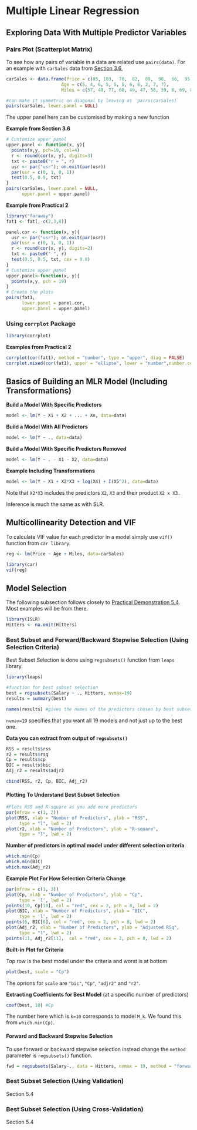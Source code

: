 # Multiple Linear Regression

## Exploring Data With Multiple Predictor Variables

### Pairs Plot (Scatterplot Matrix)
To see how any pairs of variable in a data are related use `pairs(data)`. For an example with `carSales` data from [Section 3.6](https://bookdown.org/hailiangdu80/Machine_Learning_and_Neural_Networks/linear-regression.html#regression-in-r-1), 

```r
carSales <- data.frame(Price = c(85, 103,  70,  82,  89,  98,  66,  95, 169,  70,  48),
                     Age = c(5, 4, 6, 5, 5, 5, 6, 6, 2, 7, 7),
                     Miles = c(57, 40, 77, 60, 49, 47, 58, 39, 8, 69, 89))
```

```r
#can make it symmetric on diagonal by leaving as `pairs(carSales)`
pairs(carSales, lower.panel = NULL)
```

The upper panel here can be customised by making a new function

**Example from Section 3.6**

```r
# Customize upper panel
upper.panel <- function(x, y){
  points(x,y, pch=19, col=4)
  r <- round(cor(x, y), digits=3)
  txt <- paste0("r = ", r)
  usr <- par("usr"); on.exit(par(usr))
  par(usr = c(0, 1, 0, 1))
  text(0.5, 0.9, txt)
}
pairs(carSales, lower.panel = NULL, 
      upper.panel = upper.panel)
```

**Example from Practical 2**

```r
library("faraway")
fat1 <- fat[,-c(2,3,8)] 
```

```r
panel.cor <- function(x, y){
  usr <- par("usr"); on.exit(par(usr))
  par(usr = c(0, 1, 0, 1))
  r <- round(cor(x, y), digits=2)
  txt <- paste0(" ", r)
  text(0.5, 0.5, txt, cex = 0.8)
}
# Customize upper panel
upper.panel<-function(x, y){
  points(x,y, pch = 19)
}
# Create the plots
pairs(fat1, 
      lower.panel = panel.cor,
      upper.panel = upper.panel)
```

### Using `corrplot` Package
```r
library(corrplot)
```

**Examples from Practical 2**

```r
corrplot(cor(fat1), method = "number", type = "upper", diag = FALSE)
corrplot.mixed(cor(fat1), upper = "ellipse", lower = "number",number.cex = .7)
```

## Basics of Building an MLR Model (Including Transformations)

**Build a Model With Specific Predictors**

```r
model <- lm(Y ~ X1 + X2 + ... + Xn, data=data)
```

**Build a Model With All Predictors**

```r
model <- lm(Y ~ ., data=data)
```

**Build a Model With Specific Predictors Removed**

```r
model <- lm(Y ~ . - X1 - X2, data=data)
```

**Example Including Transformations**

```r
model <- lm(Y ~ X1 + X2*X3 + log(X4) + I(X5^2), data=data)
```

Note that `X2*X3` includes the predictors `X2`, `X3` and their product `X2 x X3.`

Inference is much the same as with SLR.


## Multicollinearity Detection and VIF

To calculate VIF value for each predictor in a model simply use `vif()` function from `car library`.

```r
reg <- lm(Price ~ Age + Miles, data=carSales)
```

```r
library(car)
vif(reg)
```

## Model Selection

The following subsection follows closely to [Practical Demonstration 5.4](https://bookdown.org/hailiangdu80/Machine_Learning_and_Neural_Networks/model-search-methods.html#prac-model-search-methods). Most examples will be from there.

```r
library(ISLR)
Hitters <- na.omit(Hitters)
```

### Best Subset and Forward/Backward Stepwise Selection (Using Selection Criteria)

Best Subset Selection is done using `regsubsets()` function from `leaps` library.

```r
library(leaps)
```

```r
#function for best subset selection
best = regsubsets(Salary ~ ., Hitters, nvmax=19)
results = summary(best)

names(results) #gives the names of the predictors chosen by best subset selection
```

`nvmax=19` specifies that you want all 19 models and not just up to the best one.

**Data you can extract from output of `regsubsets()`**

```r
RSS = results$rss
r2 = results$rsq
Cp = results$cp
BIC = results$bic
Adj_r2 = results$adjr2

cbind(RSS, r2, Cp, BIC, Adj_r2)
```

#### Plotting To Understand Best Subset Selection {-}

```r
#Plots RSS and R-square as you add more predictors
par(mfrow = c(1, 2))
plot(RSS, xlab = "Number of Predictors", ylab = "RSS", 
     type = "l", lwd = 2)
plot(r2, xlab = "Number of Predictors", ylab = "R-square", 
     type = "l", lwd = 2)
```

**Number of predictors in optimal model under different selection criteria**

```r
which.min(Cp)
which.min(BIC)
which.max(Adj_r2)
```

**Example Plot For How Selection Criteria Change**

```r
par(mfrow = c(1, 3))
plot(Cp, xlab = "Number of Predictors", ylab = "Cp", 
     type = 'l', lwd = 2)
points(10, Cp[10], col = "red", cex = 2, pch = 8, lwd = 2)
plot(BIC, xlab = "Number of Predictors", ylab = "BIC", 
     type = 'l', lwd = 2)
points(6, BIC[6], col = "red", cex = 2, pch = 8, lwd = 2)
plot(Adj_r2, xlab = "Number of Predictors", ylab = "Adjusted RSq", 
     type = "l", lwd = 2)
points(11, Adj_r2[11],  col = "red", cex = 2, pch = 8, lwd = 2)
```

**Built-in Plot for Criteria**

Top row is the best model under the criteria and worst is at bottom

```r
plot(best, scale = "Cp")
```

The oprions for `scale` are `"bic"`, `"Cp"`, `"adjr2"` and `"r2"`.

**Extracting Coefficients for Best Model** (at a specific number of predictors)

```r
coef(best, 10) #Cp
```

The number here which is `k=10` corresponds to model `M_k`. We found this from `which.min(Cp)`.

#### Forward and Backward Stepwise Selection {-}

To use forward or backward stepwise selection instead change the `method` parameter is `regsubsets()` function.

```r
fwd = regsubsets(Salary~., data = Hitters, nvmax = 19, method = "forward")
```

### Best Subset Selection (Using Validation)

Section 5.4

### Best Subset Selection (Using Cross-Validation)

Section 5.4




